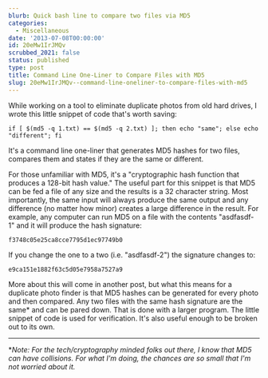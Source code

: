 ```yaml
---
blurb: Quick bash line to compare two files via MD5
categories:
  - Miscellaneous
date: '2013-07-08T00:00:00'
id: 20eMw1IrJMQv
scrubbed_2021: false
status: published
type: post
title: Command Line One-Liner to Compare Files with MD5
slug: 20eMw1IrJMQv--command-line-oneliner-to-compare-files-with-md5
---
```


While working on a tool to eliminate duplicate photos from old hard drives, I wrote this little snippet of code that's worth saving:

```bash{numberLines: true}
if [ $(md5 -q 1.txt) == $(md5 -q 2.txt) ]; then echo "same"; else echo "different"; fi
```

It's a command line one-liner that generates MD5 hashes for two files, compares them and states if they are the same or different.

For those unfamiliar with MD5, it's a "cryptographic hash function that produces a 128-bit hash value." The useful part for this snippet is that MD5 can be fed a file of any size and the results is a 32 character string. Most importantly, the same input will always produce the same output and any difference (no matter how minor) creates a large difference in the result. For example, any computer can run MD5 on a file with the contents "asdfasdf-1" and it will produce the hash signature:

	f3748c05e25ca8cce7795d1ec97749b0

If you change the one to a two (i.e. "asdfasdf-2") the signature changes to:

	e9ca151e1882f63c5d05e7958a7527a9

More about this will come in another post, but what this means for a duplicate photo finder is that MD5 hashes can be generated for every photo and then compared. Any two files with the same hash signature are the same* and can be pared down. That is done with a larger program. The little snippet of code is used for verification. It's also useful enough to be broken out to its own.

---


**Note: For the tech/cryptography minded folks out there, I know that MD5 can have collisions. For what I'm doing, the chances are so small that I'm not worried about it.*
